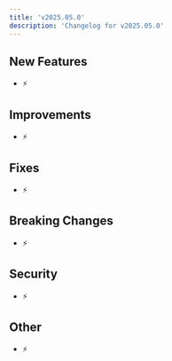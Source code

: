 ```yaml
---
title: 'v2025.05.0'
description: 'Changelog for v2025.05.0'
---
```


## New Features

- ⚡ 

## Improvements

- ⚡ 

## Fixes

- ⚡ 

## Breaking Changes

- ⚡ 

## Security

- ⚡ 

## Other

- ⚡ 